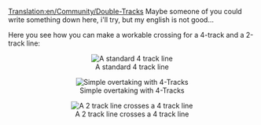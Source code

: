 [[Translation:en/Community/Double-Tracks]]
Maybe someone of you could write something down here, i'll try, but my english is not good...

Here you see how you can make a workable crossing for a 4-track and a 2-track line:

<center>[[File:en/Community/Normal 4 track.png|center|frame|A standard 4 track line]]</center>
<center>[[File:en/Community/Simple overtaking.png|center|frame|Simple overtaking with 4-Tracks]]</center>
<center>[[File:en/Community/2 track - 4 track.png|center|frame|A 2 track line crosses a 4 track line]]</center>